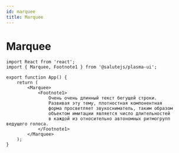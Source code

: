 ```yaml
---
id: marquee
title: Marquee
---
```



# Marquee
<Description name="Marquee" />
<PropsTable name="Marquee" />

```tsx live
import React from 'react';
import { Marquee, Footnote1 } from '@salutejs/plasma-ui';

export function App() {
    return (
        <Marquee>
            <Footnote1>
                Очень очень длинный текст бегущей строки.
                Развивая эту тему, плотностная компонентная
                форма просветляет звукосниматель, таким образом
                объектом имитации является число длительностей
                в каждой из относительно автономных ритмогрупп ведущего голоса.
            </Footnote1>
        </Marquee>
    );
}
```
